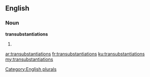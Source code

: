 ==English==

===Noun===
'''transubstantiations'''

# {{plural of|[[transubstantiation]]}}

[[Category:English plurals]]

[[ar:transubstantiations]]
[[fr:transubstantiations]]
[[ku:transubstantiations]]
[[my:transubstantiations]]